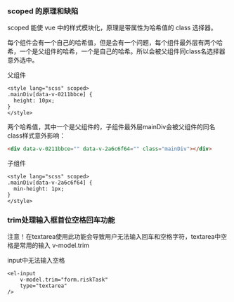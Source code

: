 ### scoped 的原理和缺陷

scoped 能使 vue 中的样式模块化，原理是带属性为哈希值的 class 选择器。

每个组件会有一个自己的哈希值，但是会有一个问题，每个组件最外层有两个哈希，一个是父组件的哈希，一个是自己的哈希。所以会被父组件同class名选择器意外选中。

父组件
```vue
<style lang="scss" scoped>
.mainDiv[data-v-0211bbce] {
  height: 10px;
}
</style>
```

两个哈希值，其中一个是父组件的，子组件最外层mainDiv会被父组件的同名class样式意外影响：
```html
<div data-v-0211bbce="" data-v-2a6c6f64="" class="mainDiv"></div>
```

子组件
```vue
<style lang="scss" scoped>
.mainDiv[data-v-2a6c6f64] {
  min-height: 1px;
}
</style>
```

### trim处理输入框首位空格回车功能


注意！在textarea使用此功能会导致用户无法输入回车和空格字符，textarea中空格是常用的输入
v-model.trim

input中无法输入空格
```vue
<el-input
    v-model.trim="form.riskTask"
    type="textarea"
/>
```
